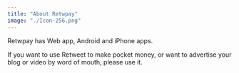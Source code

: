 ---
title: "About Retwpay"
image: "./Icon-256.png"
---

Retwpay has Web app, Android and iPhone apps.

If you want to use Retweet to make pocket money, or want to advertise your blog or video by word of mouth, please use it.